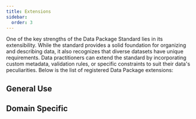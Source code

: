 ```yaml
---
title: Extensions
sidebar:
  order: 3
---
```



One of the key strengths of the Data Package Standard lies in its extensibility. While the standard provides a solid foundation for organizing and describing data, it also recognizes that diverse datasets have unique requirements. Data practitioners can extend the standard by incorporating custom metadata, validation rules, or specific constraints to suit their data's peculiarities. Below is the list of registered Data Package extensions:

## General Use

<CardGrid>
<LinkCard
  title="Tabular Data Package"
  description="A data package for tabular data, including spreadsheets and CSV files."
  href="/specifications/tabular-data-package"
/>

<LinkCard
  title="Tabular Data Resource"
  description="A resource type within tabular data packages, typically containing structured data tables."
  href="/specifications/tabular-data-resource"
/>
</CardGrid>

## Domain Specific

<CardGrid>
<LinkCard
  title="Camtrap Data Package"
  description="A data package for managing and sharing camera trap data."
  href="/specifications/camtrap-data-package"
/>

<LinkCard
  title="Fiscal Data Package"
  description="A data package for fiscal data, including financial reports and government spending information."
  href="/specifications/fiscal-data-package"
/>

<LinkCard
  title="Fiscal Data Package - Budget Standard Taxonomy"
  description="A standard taxonomy for categorizing budgetary data within fiscal data packages."
  href="/specifications/fiscal-data-package-budget-standard"
/>

<LinkCard
  title="Fiscal Data Package - Spending Standard Taxonomy"
  description="A standard taxonomy for categorizing spending data within fiscal data packages."
  href="/specifications/fiscal-data-package-spending-standard"
/>
</CardGrid>
